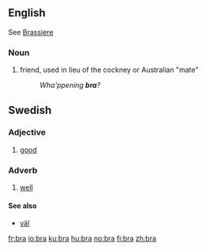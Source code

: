 ==English==
See [[Brassiere]]

===Noun===
{{en-noun}}

# {{slang}} friend, used in lieu of the cockney or Australian "mate"
#: ''Wha'ppening '''bra'''?''

==Swedish==
{{sv-adj|bra|bra|bra|bra|bättre|bäste|bästa|bäst}}
===Adjective===

# [[good]]

===Adverb===
#[[well]]

====See also====
*[[väl]]

[[fr:bra]]
[[io:bra]]
[[ku:bra]]
[[hu:bra]]
[[no:bra]]
[[fi:bra]]
[[zh:bra]]